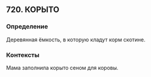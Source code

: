 ## 720. КОРЫТО
### Определение
Деревянная ёмкость, в которую кладут корм скотине.

### Контексты
Мама заполнила корыто сеном для коровы.

